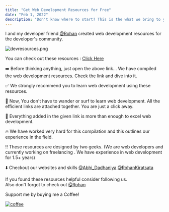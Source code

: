 ```yaml
---
title: "Get Web Development Resources for Free"
date: "Feb 1, 2022"
description: "Don't know where to start? This is the what we bring to you. Visit once and boost your web development journey."
---
```


I and my developer friend [@Rohan](https://dev.to/rohankiratsata) created web development resources for the developer's community.

![devresources.png](https://cdn.hashnode.com/res/hashnode/image/upload/v1643694924014/BZsU8zTNl.png)

You can check out these resources : [Click Here](https://web-dev-resources.notion.site/Web-Development-Resources-be1207bcc32e434481c1ce6e90756964)

➡️ Before thinking anything, just open the above link...
We have compiled the web development resources. Check the link and dive into it.

✅ We strongly recommend you to learn web development using these resources.

🌟 Now, You don't have to wander or surf to learn web development. All the efficient links are attached together. You are just a click away.

🌈 Everything added in the given link is more than enough to excel web development.

🔥 We have worked very hard for this compilation and this outlines our experience in the field.

‼️ These resources are designed by two geeks. (We are web developers and currently working on freelancing . We have experience in web development for 1.5+ years)

⬇️ Checkout our websites and skills
[@Abhi_Dadhaniya](http://web-developer-abhi.herokuapp.com/)
[@RohanKiratsata](https://rohan-kiratsata.github.io/)

If you found these resources helpful consider following us.  
Also don't forgot to check out [@Rohan](https://dev.to/rohankiratsata)

Support me by buying me a Coffee!

[![coffee](https://res.cloudinary.com/practicaldev/image/fetch/s--f71uWaIT--/c_limit%2Cf_auto%2Cfl_progressive%2Cq_auto%2Cw_880/https://dev-to-uploads.s3.amazonaws.com/uploads/articles/slwwqwttlfdxz17r2i4k.png)](https://www.buymeacoffee.com/AbhiDadhaniya07)
